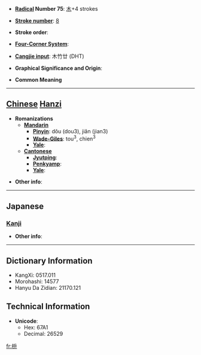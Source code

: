 * '''[[Wiktionary:Chinese radical index| Radical]] Number 75''': [[Wiktionary:Chinese radical index 木|木]]+4 strokes

* '''[[Wiktionary:Chinese total strokes index|Stroke number]]''': [[Wiktionary:Chinese total strokes index 8|8]]

* '''Stroke order''': 

* '''[[Wiktionary:Chinese four corner index|Four-Corner System]]''': 

* '''[[Wiktionary:Chinese Cangjie index|Cangjie input]]''': 木竹廿 (DHT)

* '''Graphical Significance and Origin''': 

* '''Common Meaning'''

----

== [[Chinese]] [[Hanzi]] ==

* '''Romanizations'''
** '''[[Mandarin]]'''
*** '''[[Pinyin]]''': dǒu (dou3), jiǎn (jian3)
*** '''[[Wade-Giles]]''': tou<sup>3</sup>, chien<sup>3</sup>
*** '''[[Yale]]''': 
** '''[[Cantonese]]'''
*** '''[[Jyutping]]''':
*** '''[[Penkyamp]]''': 
*** '''[[Yale]]''': 

* '''Other info''': 

----

==Japanese==
===[[Kanji]]===
{{kanji|on readings=
|kun readings=[[ます]] (masu)
}}

* '''Other info''':  

----

== Dictionary Information ==

* KangXi: 0517.011
* Morohashi: 14577
* Hanyu Da Zidian: 21170.121

== Technical Information ==

* '''Unicode''':
** Hex: 67A1
** Decimal: 26529

[[fr:枡]]